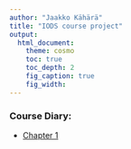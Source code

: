 ```yaml
---
author: "Jaakko Kähärä"
title: "IODS course project"
output:
  html_document:
    theme: cosmo
    toc: true
    toc_depth: 2
    fig_caption: true
    fig_width:
---
```


### Course Diary:

* [Chapter 1](./chapter1.html)